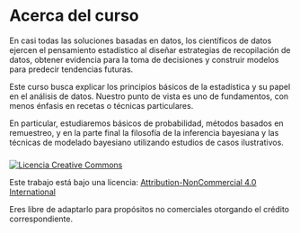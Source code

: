 # Acerca del curso {.unnumbered}

En casi todas las soluciones basadas en datos, los científicos de datos ejercen el pensamiento estadístico al diseñar estrategias de recopilación de datos, obtener evidencia para la toma de decisiones y construir modelos para predecir tendencias futuras.

Este curso busca explicar los principios básicos de la estadística y su papel
en el análisis de datos. Nuestro punto de vista es uno de fundamentos, con menos énfasis en
recetas o técnicas particulares.

En particular, estudiaremos básicos de probabilidad, métodos basados en remuestreo, y
en la parte final la filosofía de la inferencia bayesiana y las técnicas de modelado bayesiano utilizando estudios de casos ilustrativos.

### 

[![Licencia Creative Commons](https://files.cdn.thinkific.com/file_uploads/416308/images/ed2/9ce/c19/1623612457643.jpg){alt="Licencia Creative Commons"}](http://creativecommons.org/licenses/by/4.0/)

Este trabajo está bajo una licencia: [Attribution-NonCommercial 4.0 International](https://creativecommons.org/licenses/by-nc/4.0/)

Eres libre de adaptarlo para propósitos no comerciales otorgando el crédito correspondiente.
